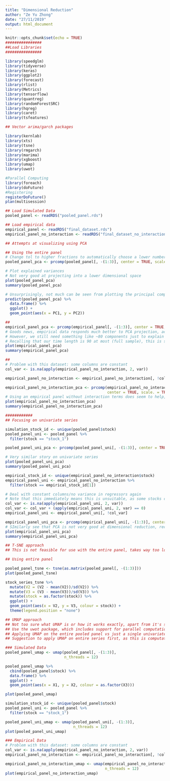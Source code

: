```yaml
---
title: "Dimensional Reduction"
author: "Ze Yu Zhong"
date: "27/11/2019"
output: html_document
---
```


```r
knitr::opts_chunk$set(echo = TRUE)
################
##Load Libraries
################

library(speedglm)
library(tidyverse)
library(keras)
library(ggplot2)
library(forecast)
library(rlist)
library(Metrics)
library(tensorflow)
library(quantreg)
library(randomForestSRC)
library(hqreg)
library(caret)
library(tsfeatures)

## Vector arima/garch packages

library(kernlab)
library(xts)
library(tsne)
library(rmgarch)
library(marima)
library(xgboost)
library(umap)
library(uwot)

#Parallel Computing
library(foreach)
library(doFuture)
#Registering
registerDoFuture()
plan(multisession)
```

```r
## Load Simulated Data
pooled_panel <- readRDS("pooled_panel.rds")

## Load empirical data
empirical_panel <- readRDS("final_dataset.rds")
empirical_panel_no_interaction <- readRDS("final_dataset_no_interaction.rds")
```

```r
## Attempts at visualizing using PCA

## Using the entire panel
# Change tol to higher fractions to automatically choose a lower number of PCs to keep
pooled_panel_pca <- prcomp(pooled_panel[, -(1:3)], center = TRUE, scale. = TRUE, tol = 0.2)

# Plot explained variances
# Not very good at projecting into a lower dimensional space
plot(pooled_panel_pca)
summary(pooled_panel_pca)

# Unsurprisingly, not much can be seen from plotting the principal components
predict(pooled_panel_pca) %>%
  data.frame() %>%
  ggplot() +
  geom_point(aes(x = PC1, y = PC2))

##
empirical_panel_pca <- prcomp(empirical_panel[, -(1:3)], center = TRUE, scale. = TRUE, tol = 0.2)
# Goods news, empirical data responds much better to PCA projection, according to plots
# However, we still need something like ~80 components just to explain 80% of the variance
# Recalling that our time length is 90 at most (full sample), this is still no feasible
plot(empirical_panel_pca)
summary(empirical_panel_pca)

##
# Problem with this dataset: some columns are constant
col_var <- is.na(apply(empirical_panel_no_interaction, 2, var))

empirical_panel_no_interaction <- empirical_panel_no_interaction[, !col_var]

empirical_panel_no_interaction_pca <- prcomp(empirical_panel_no_interaction[, -(1:3)], 
                                             center = TRUE, scale. = TRUE, tol = 0.2)
# Using an empirical panel without interaction terms does seem to help, but not by much
plot(empirical_panel_no_interaction_pca)
summary(empirical_panel_no_interaction_pca)

############
## Focusing on univariate series

simulation_stock_id <- unique(pooled_panel$stock)
pooled_panel_uni <- pooled_panel %>%
  filter(stock == "stock_1")

pooled_panel_uni_pca <- prcomp(pooled_panel_uni[, -(1:3)], center = TRUE, scale. = TRUE, tol = 0.2)

# Very similar story on univariate series
plot(pooled_panel_uni_pca)
summary(pooled_panel_uni_pca)

empirical_stock_id <- unique(empirical_panel_no_interaction$stock)
empirical_panel_uni <- empirical_panel_no_interaction %>%
  filter(stock == empirical_stock_id[1])

# Deal with constant columns/no variance in regressors again
# Note that this immediately means this is unsuitable, as some stocks can have some variance in certain regressors, while others don't
col_var <- is.na(apply(empirical_panel_uni, 2, var))
col_var <- col_var + (apply(empirical_panel_uni, 2, var) == 0)
empirical_panel_uni <- empirical_panel_uni[, !col_var]

empirical_panel_uni_pca <- prcomp(empirical_panel_uni[, -(1:3)], center = TRUE, scale. = TRUE, tol = 0.2)
# SImilarly see that PCA is not very good at dimensional reduction, recalling that on a univariate level we only have ~ 90 observations
plot(empirical_panel_uni_pca)
summary(empirical_panel_uni_pca)
```

```r
## T-SNE approach
## This is not feasible for use with the entire panel, takes way too long

## Using entire panel

pooled_panel_tsne <- tsne(as.matrix(pooled_panel[, -(1:3)]))
plot(pooled_panel_tsne)

stock_series_tsne %>%
  mutate(V2 = (V2 - mean(V2))/sd(V2)) %>%
  mutate(V3 = (V3 - mean(V3))/sd(V3)) %>%
  mutate(stock = as.factor(stock)) %>%
  ggplot() +
  geom_point(aes(x = V2, y = V3, colour = stock)) +
  theme(legend.position = "none")

```

```r
## UMAP approach
## Not too sure what UMAP is or how it works exactly, apart from it's similar to t-SNE, and also also embed (predict) new data points
## Use the uwot package, which includes support for parallel computation of umap
## Applying UMAP on the entire pooled panel vs just a single univariate series seems to give very similar results, once you filter to a univariate series
## Suggestion to apply UMAP on entire series first, as this is computationally more efficient

### Simulated Data
pooled_panel_umap <- umap(pooled_panel[, -(1:3)],
                          n_threads = 12)

pooled_panel_umap %>%
  cbind(pooled_panel$stock) %>%
  data.frame() %>%
  ggplot() +
  geom_point(aes(x = X1, y = X2, colour = as.factor(X3)))

plot(pooled_panel_umap)

simulation_stock_id <- unique(pooled_panel$stock)
pooled_panel_uni <- pooled_panel %>%
  filter(stock == "stock_1")

pooled_panel_uni_umap <- umap(pooled_panel_uni[, -(1:3)],
                              n_threads = 12)
plot(pooled_panel_uni_umap)

### Empirical Data
# Problem with this dataset: some columns are constant
col_var <- is.na(apply(empirical_panel_no_interaction, 2, var))
empirical_panel_no_interaction <- empirical_panel_no_interaction[, !col_var]

empirical_panel_no_interaction_umap <- umap(empirical_panel_no_interaction[, -(1:3)],
                                            n_threads = 12)
plot(empirical_panel_no_interaction_umap)
```



